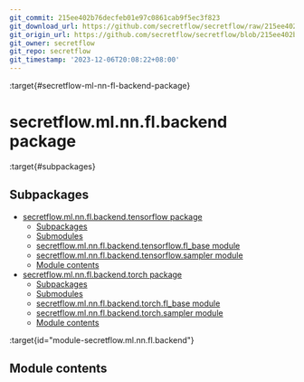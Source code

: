 ```yaml
---
git_commit: 215ee402b76decfeb01e97c0861cab9f5ec3f823
git_download_url: https://github.com/secretflow/secretflow/raw/215ee402b76decfeb01e97c0861cab9f5ec3f823/docs/source/secretflow.ml.nn.fl.backend.rst
git_origin_url: https://github.com/secretflow/secretflow/blob/215ee402b76decfeb01e97c0861cab9f5ec3f823/docs/source/secretflow.ml.nn.fl.backend.rst
git_owner: secretflow
git_repo: secretflow
git_timestamp: '2023-12-06T20:08:22+08:00'
---
```


:target{#secretflow-ml-nn-fl-backend-package}

# secretflow\.ml.nn.fl.backend package

:target{#subpackages}

## Subpackages

<TableOfContents>


  - [secretflow.ml.nn.fl.backend.tensorflow package](secretflow.ml.nn.fl.backend.ml.nn.fl.backend.tensorflow.mdx)
    - [Subpackages](secretflow.ml.nn.fl.backend.ml.nn.fl.backend.tensorflow.mdx#subpackages)
    - [Submodules](secretflow.ml.nn.fl.backend.ml.nn.fl.backend.tensorflow.mdx#submodules)
    - [secretflow.ml.nn.fl.backend.tensorflow.fl\_base module](secretflow.ml.nn.fl.backend.ml.nn.fl.backend.tensorflow.mdx#module-secretflow.ml.nn.fl.backend.tensorflow.fl_base)
    - [secretflow.ml.nn.fl.backend.tensorflow.sampler module](secretflow.ml.nn.fl.backend.ml.nn.fl.backend.tensorflow.mdx#module-secretflow.ml.nn.fl.backend.tensorflow.sampler)
    - [Module contents](secretflow.ml.nn.fl.backend.ml.nn.fl.backend.tensorflow.mdx#module-secretflow.ml.nn.fl.backend.tensorflow)
  - [secretflow.ml.nn.fl.backend.torch package](secretflow.ml.nn.fl.backend.ml.nn.fl.backend.torch.mdx)
    - [Subpackages](secretflow.ml.nn.fl.backend.ml.nn.fl.backend.torch.mdx#subpackages)
    - [Submodules](secretflow.ml.nn.fl.backend.ml.nn.fl.backend.torch.mdx#submodules)
    - [secretflow.ml.nn.fl.backend.torch.fl\_base module](secretflow.ml.nn.fl.backend.ml.nn.fl.backend.torch.mdx#module-secretflow.ml.nn.fl.backend.torch.fl_base)
    - [secretflow.ml.nn.fl.backend.torch.sampler module](secretflow.ml.nn.fl.backend.ml.nn.fl.backend.torch.mdx#module-secretflow.ml.nn.fl.backend.torch.sampler)
    - [Module contents](secretflow.ml.nn.fl.backend.ml.nn.fl.backend.torch.mdx#module-secretflow.ml.nn.fl.backend.torch)
</TableOfContents>

:target{id="module-secretflow.ml.nn.fl.backend"}

## <Target id="module-contents" />Module contents
